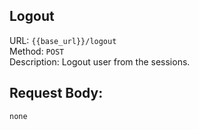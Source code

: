 ## Logout

URL: `{{base_url}}/logout` <br />
Method: `POST` <br />
Description: Logout user from the sessions.

## Request Body:

```
none
```
